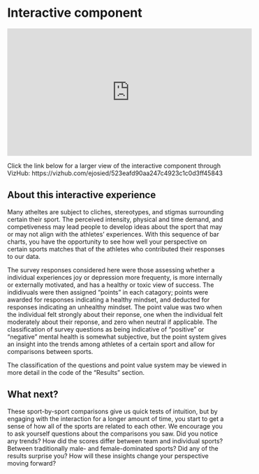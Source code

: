 # Interactive component


<iframe width="560" height="292" src="https://vizhub.com/ejosied/523eafd90aa247c4923c1c0d3ff45843?mode=embed" title="Athlete Mental Health D3" frameborder="0" ></iframe>


Click the link below for a larger view of the interactive component through VizHub:
https://vizhub.com/ejosied/523eafd90aa247c4923c1c0d3ff45843


## About this interactive experience

Many atheltes are subject to cliches, stereotypes, and stigmas surrounding certain their sport. The perceived intensity, physical and time demand, and competiveness may lead people to develop ideas about the sport that may or may not align with the athletes' experiences. With this sequence of bar charts, you have the opportunity to see how well your perspective on certain sports matches that of the athletes who contributed their responses to our data.

The survey responses considered here were those assessing whether a individual experiences joy or depression more frequenty, is more internally or externally motivated, and has a healthy or toxic view of success. The indidivuals were then assigned "points" in each catagory; points were awarded for responses indicating a healthy mindset, and deducted for responses indicating an unhealthy mindset. The point value was two when the individual felt strongly about their reponse, one when the individual felt moderately about their reponse, and zero when neutral if applicable. The classification of survey questions as being indicative of "positive" or "negative" mental health is somewhat subjective, but the point system gives an insight into the trends among athletes of a certain sport and allow for comparisons between sports.

The classification of the questions and point value system may be viewed in more detail in the code of the "Results" section.


## What next?

These sport-by-sport comparisons give us quick tests of intuition, but by engaging with the interaction for a longer amount of time, you start to get a sense of how all of the sports are related to each other. We encourage you to ask yourself questions about the comparisons you saw. Did you notice any trends? How did the scores differ between team and individual sports? Between traditionally male- and female-dominated sports? Did any of the results surprise you? How will these insights change your perspective moving forward?
